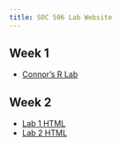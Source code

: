 ```yaml
---
title: SOC 506 Lab Website
---
```


## Week 1

* [Connor's R Lab](clab/soc506-2020-03-31.html)


## Week 2

* [Lab 1 HTML](lab1/lab_week_1.html)
* [Lab 2 HTML](lab1/lab_week_2.html)



